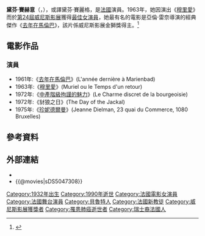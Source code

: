 {{Infobox person
| name  = 黛芬·賽赫意<br/>Delphine Seyrig
| image = Delphine Seyrig circa 1972.jpg
| imagesize = 
| caption = 
| birth_name = Delphine Claire Beltiane Seyrig
| birth_date = {{birth date|1932|4|10|df=y}}
| birth_place = {{LEB}}[[貝魯特|貝魯特]]
| death_date  = {{Death date and age|1990|10|15|1932|4|10|df=y}}
| death_place  = {{FRA}}[[巴黎|巴黎]]
| nationality = {{FRA}}
| years_active = 
| occupation = 演員、導演
| spouse = 
}}

'''黛芬·賽赫意'''（{{lang-fr|'''Delphine Seyrig'''}}，{{bd|1932年|4月10日|1990年|10月15日|catIdx=Seyrig, Delphine}}），或譯黛芬·賽麗格，是[[法國|法國]]演員。1963年，她因演出《[[穆里愛|穆里愛]]》而於[[威尼斯影展|第24屆威尼斯影展]]獲得[[最佳演員獎_(威尼斯電影節)|最佳女演員]]，她最有名的電影是亞倫·雷奈導演的經典傑作《[[去年在馬倫巴|去年在馬倫巴]]》，該片係威尼斯影展金獅獎得主。<ref name="imdb">{{IMDb name|0786891}}</ref>

== 電影作品 ==
=== 演員 ===
*1961年:《[[去年在馬倫巴|去年在馬倫巴]]》(L'année dernière à Marienbad)
*1963年:《[[穆里愛|穆里愛]]》(Muriel ou le Temps d'un retour)
*1972年:《[[資產階級的審慎魅力|中產階級拘謹的魅力]]》(Le Charme discret de la bourgeoisie)
*1972年:《豺狼之日》(The Day of the Jackal)
*1975年:《[[珍妮德爾曼|珍妮德爾曼]]》(Jeanne Dielman, 23 quai du Commerce, 1080 Bruxelles)

==參考資料==
{{reflist}}

==外部連結==
*{{imdb|0786891}}
*{{@movies|sDS5047308}}
{{威尼斯影展最佳女演員獎}}
{{國家影評人協會獎最佳女配角}}
{{DEFAULTSORT:Seyrig, Delphine}}
[[Category:1932年出生|Category:1932年出生]]
[[Category:1990年逝世|Category:1990年逝世]]
[[Category:法國電影女演員|Category:法國電影女演員]]
[[Category:法國舞台演員|Category:法國舞台演員]]
[[Category:貝魯特人|Category:貝魯特人]]
[[Category:法國新教徒|Category:法國新教徒]]
[[Category:威尼斯影展獲獎者|Category:威尼斯影展獲獎者]]
[[Category:罹患肺癌逝世者|Category:罹患肺癌逝世者]]
[[Category:瑞士裔法國人|Category:瑞士裔法國人]]